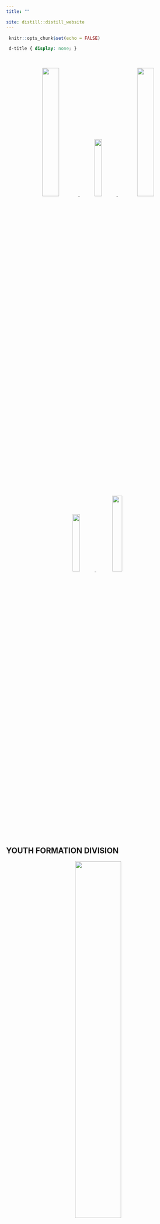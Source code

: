 ```yaml
---
title: ""

site: distill::distill_website
---
```


```r
 knitr::opts_chunk$set(echo = FALSE) 
``` 

```css
 d-title { display: none; } 
```
 
<body>

&nbsp;
&nbsp;

<center>
<a href="#youth-formation-division">
![](yfd_logo.png){width=30%}
</a>
<a href="#school-management-monitoring-evaluation-smme">
![](s&e.png){width=20%}
</a>
<a href="#social-mobilization-and-network">
![](socmob.jpg){width=30%}
</a> <br>
<a href="#human-resource-developmenk">
![](human resources logo.png){width=20%}
</a>
<a href="#planning-and-research">
![](research.png){width=23%}
</a>
</center>

&nbsp;
&nbsp;


## **YOUTH FORMATION DIVISION**

<center>
[![](yfd_logo.png){width=50%}](https://www.facebook.com/youthformationdavaodelsur/)
</center>
&nbsp;
&nbsp;

<center>

### **ABOUT**

The YFD aims to develop the country’s youth for societal growth.

It aspires to mold learners into **pro-active Filipino Youth** who understands that society cannot succeed unless all its parts work together to address the nation’s aspirations.

Further, it is anchored in supporting the implementation of the K to 12 curriculum by honing and complementing the following learning areas and skills: **Societal Engagement, Technical Skills, Social Skills, Creativity** and **Innovation Skills, Affective skills,** and **Self Mastery Skills**.
</center>

<center>

### YFD Purpose

The YFD endeavors to provide youth-serving units and organizations with **responsive, learner-centered, youth-oriented policies, standards, guidelines, programs,** and **projects**  which shall contribute to the holistic development of learners who are **value-driven, career-oriented, culturally-rooted** and **socially responsible.**
</center>

<center>

### YFD Goal

The YFD strives to empower Filipino children and youth imbued with the values,  **maka-Diyos, maka-Tao, maka-Kalikasan,** and  **maka-Bansa,** enabling them to become highly-skilled individuals who are responsible, hardworking, enterprising, persevering, value-driven, and culturally-rooted.

</center>

&nbsp;
&nbsp;

<center>
`r kableExtra::text_spec("What we do", color = "red")`

### ENRICHED STUDENT PARTICIPATION

Amid the global pandemic, everything seemed to have halted. While the rest of the world is still trying to solve a seemingly endless puzzle to unlock the mysteries of a novel virus, the Youth Formation Division (YFD) has taken this unprecedented time as an opportunity to virtually maximize and unlock the full potential of a proactive Filipino youth. With “puso, galling at talion” thousands of student leaders across the country initiated programs, projects, and activities that benefit their fellow youth and the community in general.

</center>

<p align="right">
<a href="#top">Back to top</a>
</p>

&nbsp;
&nbsp;



## **SCHOOL MANAGEMENT MONITORING & EVALUATION (SMM&E)**

<center>
![](s&e.png){width=40%}
</center>
&nbsp;
&nbsp;

<div style="text-align: justify">
Supports schools with the implementation of quality management systems. Assist districts and schools/learning centers in implementing an M&E system to track progress and ensure compliance with standards and policies related to the effective and efficient delivery of quality basic education.

</div>

<style>
table, th, td {
  border:1px solid black;
}
</style>

<table style="width:100%", style="border: 5px solid #990000; border-collapse: collapse">
  <tr>
    <th style="text-align:center"> Key Result Area 
    </th>
    <th style="text-align:center"> Duties 
    </th>
  </tr>
  <tr>
    <td style="text-align:center"> <b> Quality Management System </b>
    </td>
    <td style="text-align:justify"> 
      <ul>
        <li> Implement quality assurance processes on: </li>
          <ul>
           <li> School Planning </li>
           <li> School Based Management </li>
           <li> Implementation of Programs & Projects as basis for continuous improvement        
           </li>
          </ul>
        <li> Validate report on Schools Achievements and Learning Outcomes </li>
        <li> Monitor performance of SDO along: </li>
          <ul> 
            <li> TA to schools and LCs </li>
            <li> Equitable Distribution of educational resources to schools and LCs               </li>
          </ul>
          <li> Report/document best practices in school management and governance for the purpose of sharing and benchmarking; provide inputs to the school's accreditation process.  
          </li>
        </ul>
    </td>
    </tr> 
    <tr>
      <td style="text-align:center"> <b> Assessment </b>
      </td>
      <td style="text-align:justify"> 
        <ul>
          <li> Implement Division assessment program aligned to national assessment framework   
          </li>
          <li> Validate/ authenticate assessment strategies and tools for utilization by schools, in classrooms and learning centers
          </li>
          <li> Prepare and submit a report on assessment results for the purpose of monitoring student progress and grading in order to establish the method's validity and reliability.
          </li>
        </ul>
      </td>
      <tr>
      <td style="text-align:center"> <b> School Compliance to Quality Standards (Public And Private) </b>
      </td>
      <td style="text-align:justify">
        <ul> 
          <li> Provide accreditation-related information, education, and advocacy programs and materials
          </li>
          <li> Validated documents of schools requesting permit to operate.
          </li>
          <li> Endorse complete portfolio of documents of schools requesting to operate.
          </li>
        </ul>
      </td>
      </tr>
      <tr>
      <td style="text-align:center"> <b> Research and Development </b>
      </td>
      <td style="text-align:justify"> 
        <ul>
          <li> Conduct action research on the factors that contribute to the success of programs and projects in schools.
          </li>
        </ul>
      </td>
      </tr>
      <tr>
      <td style="text-align:center"> <b> Technical Assistance to Schools and Learning Center </b>
      </td>
      <td style="text-align:justify"> 
        <ul> 
          <li> Provide Technical Assistance to schools and learning centers by responding to the identified needs
          </li>
        </ul>
      </td>
      </tr>
</table>

<p align="right">
<a href="#top">Back to top</a>
</p>

&nbsp;
&nbsp;


## **SOCIAL MOBILIZATION AND NETWORK**

<center>
![](socmob.jpg){width=50%}
</center>
&nbsp;
&nbsp;

<div style="text-align: justify">
Provides technical support in strengthening and sustaining relationships and collaboration of education partners and stakeholders, and mobilizing resources; and providing tehnical assistance to support special programs and projects towards increasing access to and enhancing delivery of quality basic education.

Assists in providing technical support to strengthening partnerships with both internal and external educational stakeholders and respond to the needs of the schools and learning centers for the resources and capacity to implement sustainable programs and projects to enhance the delivery of quality basic education.
  
Coordinates with the NDRRM (CO and RO), Local  Government, and other government agencies to implement mandated measures, programs and projects, in Disaster and Risk Management (DRRM) to the schools division so as to prepare and mitigate the effect of disaster on the delivery of basic education. Provides technical assistance to schools management in identifying, assessing and reducing the risks of disaster to educational facilities, workers and learners and dealing with environmental and other hazards that could trigger disaster.

</div>

<p align="right">
<a href="#top">Back to top</a>
</p>

&nbsp;
&nbsp;


## **HUMAN RESOURCE DEVELOPMENT**

<center>
![](human resources logo.png){width=40%}
</center>
&nbsp;
&nbsp;

<p align="right">
<a href="#top">Back to top</a>
</p>

&nbsp;
&nbsp;


## **PLANNING AND RESEARCH**

<center>
![](research.png){width=45%}
</center>
&nbsp;
&nbsp;

<p align="right">
<a href="#top">Back to top</a>
</p>

</body>


